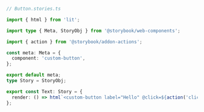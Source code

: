 ```ts
// Button.stories.ts

import { html } from 'lit';

import type { Meta, StoryObj } from '@storybook/web-components';

import { action } from '@storybook/addon-actions';

const meta: Meta = {
  component: 'custom-button',
};

export default meta;
type Story = StoryObj;

export const Text: Story = {
  render: () => html`<custom-button label="Hello" @click=${action('clicked')}></custom-button>`,
};
```
